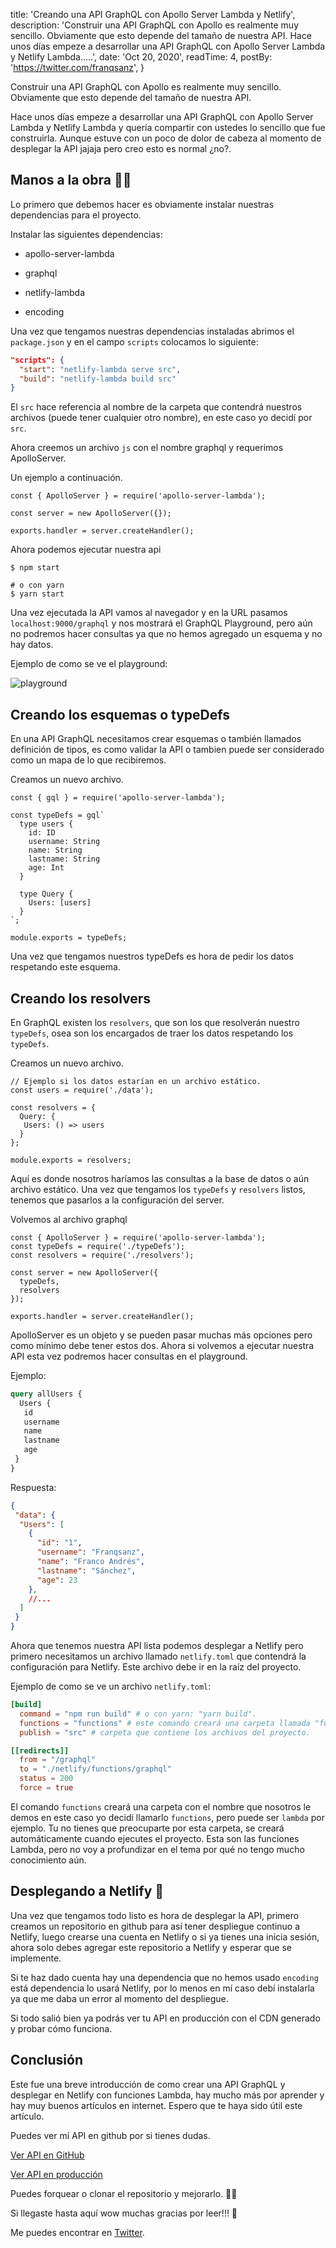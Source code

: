 
  title: 'Creando una API GraphQL con Apollo Server Lambda y Netlify',
  description: 'Construir una API GraphQL con Apollo es realmente muy sencillo. Obviamente que esto depende del tamaño de nuestra API. Hace unos días empeze a desarrollar una API GraphQL con Apollo Server Lambda y Netlify Lambda.....',
  date: 'Oct 20, 2020',
  readTime: 4,
  postBy: 'https://twitter.com/franqsanz',
}


Construir una API GraphQL con Apollo es realmente muy sencillo. Obviamente que esto depende del tamaño de nuestra API.

Hace unos días empeze a desarrollar una API GraphQL con Apollo Server Lambda y Netlify Lambda y quería compartir con ustedes lo sencillo que fue construirla.
Aunque estuve con un poco de dolor de cabeza al momento de desplegar la API jajaja pero creo esto es normal ¿no?.

## Manos a la obra 👷‍♂️
Lo primero que debemos hacer es obviamente instalar nuestras dependencias para el proyecto.

Instalar las siguientes dependencias:

* apollo-server-lambda

* graphql

* netlify-lambda

* encoding

Una vez que tengamos nuestras dependencias instaladas abrimos el `package.json` y en el campo `scripts` colocamos lo siguiente:

```JSON
"scripts": {
  "start": "netlify-lambda serve src",
  "build": "netlify-lambda build src"
}
```

El `src` hace referencia al nombre de la carpeta que contendrá nuestros archivos (puede tener cualquier otro nombre), en este caso yo decidí por `src`.

Ahora creemos un archivo `js` con el nombre graphql y requerimos ApolloServer.

Un ejemplo a continuación.

```JS
const { ApolloServer } = require('apollo-server-lambda');

const server = new ApolloServer({});

exports.handler = server.createHandler();
```
Ahora podemos ejecutar nuestra api
```SH
$ npm start

# o con yarn
$ yarn start
```

Una vez ejecutada la API vamos al navegador y en la URL pasamos `localhost:9000/graphql` y nos mostrará el GraphQL Playground, pero aún no podremos hacer consultas ya que no hemos agregado un esquema y no hay datos.

Ejemplo de como se ve el playground:

![playground](/playground.png)

## Creando los esquemas o typeDefs
En una API GraphQL necesitamos crear esquemas o también llamados definición de tipos, es como validar la API o tambien puede ser considerado como un mapa de lo que recibiremos.

Creamos un nuevo archivo.

```JS
const { gql } = require('apollo-server-lambda');

const typeDefs = gql`
  type users {
    id: ID
    username: String
    name: String
    lastname: String
    age: Int
  }

  type Query {
    Users: [users]
  }
`;

module.exports = typeDefs;
```

Una vez que tengamos nuestros typeDefs es hora de pedir los datos respetando este esquema.

## Creando los resolvers
En GraphQL existen los `resolvers`, que son los que resolverán nuestro `typeDefs`, osea son los encargados de traer los datos respetando los `typeDefs`.

Creamos un nuevo archivo.

```JS
// Ejemplo si los datos estarían en un archivo estático.
const users = require('./data');

const resolvers = {
  Query: {
   Users: () => users
  }
};

module.exports = resolvers;
```

Aquí es donde nosotros haríamos las consultas a la base de datos o aún archivo estático. Una vez que tengamos los `typeDefs` y `resolvers` listos, tenemos que pasarlos a la configuración del server.

Volvemos al archivo graphql

```JS
const { ApolloServer } = require('apollo-server-lambda');
const typeDefs = require('./typeDefs');
const resolvers = require('./resolvers');

const server = new ApolloServer({
  typeDefs,
  resolvers
});

exports.handler = server.createHandler();
```

ApolloServer es un objeto y se pueden pasar muchas más opciones pero como mínimo debe tener estos dos.
Ahora si volvemos a ejecutar nuestra API esta vez podremos hacer consultas en el playground.

Ejemplo:

```GraphQL
query allUsers {
  Users {
   id
   username
   name
   lastname
   age
 }
}
```
Respuesta:
```JSON
{
 "data": {
  "Users": [
    {
      "id": "1",
      "username": "Franqsanz",
      "name": "Franco Andrés",
      "lastname": "Sánchez",
      "age": 23
    },
    //...
  ]
 }
}
```
Ahora que tenemos nuestra API lista podemos desplegar a Netlify pero primero necesitamos un archivo llamado `netlify.toml` que contendrá la configuración para Netlify.
Este archivo debe ir en la raíz del proyecto.

Ejemplo de como se ve un archivo `netlify.toml`:

```TOML
[build]
  command = "npm run build" # o con yarn: "yarn build".
  functions = "functions" # este comando creará una carpeta llamada "functions" y guardara las funciones Lambda.
  publish = "src" # carpeta que contiene los archivos del proyecto.

[[redirects]]
  from = "/graphql"
  to = "./netlify/functions/graphql"
  status = 200
  force = true
```
El comando `functions` creará una carpeta con el nombre que nosotros le demos en este caso yo decidí llamarlo `functions`, pero puede ser `lambda` por ejemplo. Tu no tienes que preocuparte por esta carpeta, se creará automáticamente cuando ejecutes el proyecto.
Esta son las funciones Lambda, pero no voy a profundizar en el tema por qué no tengo mucho conocimiento aún.

## Desplegando a Netlify 🚀
Una vez que tengamos todo listo es hora de desplegar la API, primero creamos un repositorio en github para así tener despliegue continuo a Netlify, luego crearse una cuenta en Netlify o si ya tienes una inicia sesión, ahora solo debes agregar este repositorio a Netlify y esperar que se implemente.

Si te haz dado cuenta hay una dependencia que no hemos usado `encoding` está dependencia lo usará Netlify, por lo menos en mí caso debí instalarla ya que me daba un error al momento del despliegue.

Si todo salió bien ya podrás ver tu API en producción con el CDN generado y probar cómo funciona.

## Conclusión
Este fue una breve introducción de como crear una API GraphQL y desplegar en Netlify con funciones Lambda, hay mucho más por aprender y hay muy buenos artículos en internet. Espero que te haya sido útil este artículo.

Puedes ver mí API en github por si tienes dudas.

[Ver API en GitHub](https://github.com/Franqsanz/fruits-api)

[Ver API en producción](https://fruits-api.netlify.app/graphql)

Puedes forquear o clonar el repositorio y mejorarlo. 👍🏻

Si llegaste hasta aquí wow muchas gracias por leer!!! 💛

Me puedes encontrar en [Twitter](https://twitter.com/franqsanz).